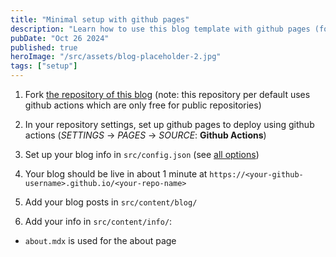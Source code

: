 ```yaml
---
title: "Minimal setup with github pages"
description: "Learn how to use this blog template with github pages (for free, with no coding required)"
pubDate: "Oct 26 2024"
published: true
heroImage: "/src/assets/blog-placeholder-2.jpg"
tags: ["setup"]
---
```


1. Fork [the repository of this blog](https://github.com/flo-bit/blog-template) (note: this repository per default uses github actions which are only free for public repositories)

2. In your repository settings, set up github pages to deploy using github actions (*SETTINGS* -> *PAGES* -> *SOURCE*: **Github Actions**)

3. Set up your blog info in `src/config.json` (see [all options](../configuring-the-blog))

4. Your blog should be live in about 1 minute at `https://<your-github-username>.github.io/<your-repo-name>`

5. Add your blog posts in `src/content/blog/`

6. Add your info in `src/content/info/`:

- `about.mdx` is used for the about page
